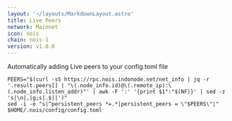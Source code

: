 ```yaml
---
layout: '~/layouts/MarkdownLayout.astro'
title: Live Peers
network: Mainnet
icon: nois
chain: nois-1
version: v1.0.0
---
```

Automatically adding Live peers to your config.toml file
```
PEERS="$(curl -sS https://rpc.nois.indonode.net/net_info | jq -r '.result.peers[] | "\(.node_info.id)@\(.remote_ip):\(.node_info.listen_addr)"' | awk -F ':' '{print $1":"$(NF)}' | sed -z 's|\n|,|g;s|.$||')"
sed -i -e "s|^persistent_peers *=.*|persistent_peers = \"$PEERS\"|" $HOME/.nois/config/config.toml
```